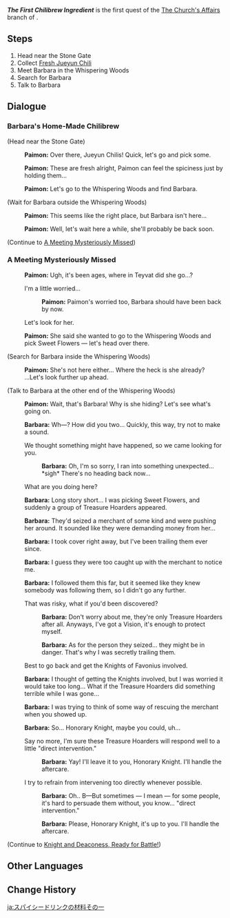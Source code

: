 {{Quest Infobox
|id            = 19004
|image         = Hangout Event The First Chilibrew Ingredient.png
|type          = Story
|group         = Hangout Event
|chapter       = Barbara
|actNum        = I
|act           = Wellspring of Healing
|startLocation = [[Stone Gate]], [[Liyue]]
|region        = Liyue
|area          = Bishui Plain
|subarea       = Stone Gate
|prev          = The Church's Affairs
|next          = Knight and Deaconess, Ready for Battle!
|characters    = Barbara; Paimon; Traveler
|voiced        = yes
}}
'''''The First Chilibrew Ingredient''''' is the first quest of the [[The Church's Affairs]] branch of {{Quest|Wellspring of Healing}}.

==Steps==
# Head near the Stone Gate
# Collect [[Fresh Jueyun Chili]]
# Meet Barbara in the Whispering Woods
# Search for Barbara
# Talk to Barbara

==Dialogue==
{{Quest Description|To make some Chilibrew, Barbara has asked you to look for some fresh Jueyun Chilis near the Stone Gate.}}
===Barbara's Home-Made Chilibrew===
{{Dialogue Start}}
;(Head near the Stone Gate)
:{{A|vo bblcop001 1900401 paimon 01.ogg}} '''Paimon:''' Over there, Jueyun Chilis! Quick, let's go and pick some.
:{{A|vo bblcop001 1900401 paimon 02.ogg}} '''Paimon:''' These are fresh alright, Paimon can feel the spiciness just by holding them...
:{{A|vo bblcop001 1900401 paimon 03.ogg}} '''Paimon:''' Let's go to the Whispering Woods and find Barbara.
;(Wait for Barbara outside the Whispering Woods)
:{{A|vo bblcop001 1900401 paimon 04.ogg}} '''Paimon:''' This seems like the right place, but Barbara isn't here...
:{{A|vo bblcop001 1900401 paimon 05.ogg}} '''Paimon:''' Well, let's wait here a while, she'll probably be back soon.
;(Continue to [[#A Meeting Mysteriously Missed|A Meeting Mysteriously Missed]])
{{Dialogue End}}

===A Meeting Mysteriously Missed===
{{Dialogue Start}}
:{{Black Screen|The Traveler and Paimon begin to wait}}
:{{A|vo bblcop001 1900401 paimon 06.ogg}} '''Paimon:''' Ugh, it's been ages, where in Teyvat did she go...?
:{{DIcon}} I'm a little worried...
::{{A|vo bblcop001 1900401 paimon 07.ogg}} '''Paimon:''' Paimon's worried too, Barbara should have been back by now.
:{{DIcon}} Let's look for her.
:{{A|vo bblcop001 1900401 paimon 08.ogg}} '''Paimon:''' She said she wanted to go to the Whispering Woods and pick Sweet Flowers &mdash; let's head over there.

;(Search for Barbara inside the Whispering Woods)
:{{A|vo bblcop001 1900404 paimon 01.ogg}} '''Paimon:''' She's not here either... Where the heck is she already? ...Let's look further up ahead.

;(Talk to Barbara at the other end of the Whispering Woods)
:{{A|vo bblcop001 1900405 paimon 01.ogg}} '''Paimon:''' Wait, that's Barbara! Why is she hiding? Let's see what's going on.
:{{A|vo bblcop001 1900402 barbara 01.ogg}} '''Barbara:''' Wh&mdash;? How did you two... Quickly, this way, try not to make a sound.
:{{DIcon}} We thought something might have happened, so we came looking for you.
::{{A|vo bblcop001 1900402 barbara 02.ogg}} '''Barbara:''' Oh, I'm so sorry, I ran into something unexpected... *sigh* There's no heading back now...
:{{DIcon}} What are you doing here?
:{{A|vo bblcop001 1900402 barbara 03.ogg}} '''Barbara:''' Long story short... I was picking Sweet Flowers, and suddenly a group of Treasure Hoarders appeared.
:{{A|vo bblcop001 1900402 barbara 04.ogg}} '''Barbara:''' They'd seized a merchant of some kind and were pushing her around. It sounded like they were demanding money from her...
:{{A|vo bblcop001 1900402 barbara 05.ogg}} '''Barbara:''' I took cover right away, but I've been trailing them ever since.
:{{A|vo bblcop001 1900402 barbara 06.ogg}} '''Barbara:''' I guess they were too caught up with the merchant to notice me.
:{{A|vo bblcop001 1900402 barbara 07.ogg}} '''Barbara:''' I followed them this far, but it seemed like they knew somebody was following them, so I didn't go any further.
:{{DIcon}} That was risky, what if you'd been discovered?
::{{A|vo bblcop001 1900402 barbara 08.ogg}} '''Barbara:''' Don't worry about me, they're only Treasure Hoarders after all. Anyways, I've got a Vision, it's enough to protect myself.
::{{A|vo bblcop001 1900402 barbara 09.ogg}} '''Barbara:''' As for the person they seized... they might be in danger. That's why I was secretly trailing them.
:{{DIcon}} Best to go back and get the Knights of Favonius involved.
:{{A|vo bblcop001 1900402 barbara 10.ogg}}<!--{{A|vo bblcop001 1900402 barbara 11.ogg}}--> '''Barbara:''' I thought of getting the Knights involved, but I was worried it would take too long... What if the Treasure Hoarders did something terrible while I was gone...
:{{A|vo bblcop001 1900402 barbara 12.ogg}} '''Barbara:''' I was trying to think of some way of rescuing the merchant when you showed up.
:{{A|vo bblcop001 1900402 barbara 13.ogg}} '''Barbara:''' So... Honorary Knight, maybe you could, uh...
:{{DIcon}} Say no more, I'm sure these Treasure Hoarders will respond well to a little "direct intervention."
::{{A|vo bblcop001 1900402 barbara 14.ogg}} '''Barbara:''' Yay! I'll leave it to you, Honorary Knight. I'll handle the aftercare.
:{{DIcon}} I try to refrain from intervening too directly whenever possible.
::{{A|vo bblcop001 1900402 barbara 15.ogg}} '''Barbara:''' Oh.. B&mdash;But sometimes &mdash; I mean &mdash; for some people, it's hard to persuade them without, you know... "direct intervention."
::{{A|vo bblcop001 1900402 barbara 16.ogg}} '''Barbara:''' Please, Honorary Knight, it's up to you. I'll handle the aftercare.
;(Continue to [[Knight and Deaconess, Ready for Battle!]])
{{Dialogue End}}

==Other Languages==
{{Other Languages
|en      = The First Chilibrew Ingredient
|zhs     = 辣味饮料的原料之一
|zhs_rm  = Làwèi Yǐnliào de Yuánliào zhī Yī
|zht     = 辣味飲料的原料之一
|zht_rm  = Làwèi Yǐnliào de Yuánliào zhī Yī
|zh_tl   = One of the Ingredients of the Spicy Drink
|ja      = スパイシードリンクの材料その一
|ja_rm   = Supaishii Dorinku no Zairyou Sono Ichi
|ja_tl   = The First Spicy Drink Ingredient
|ko      = 매운 음료의 원재료・첫 번째
|ko_rm   = Mae'un Eumryo-ui Wonjaeryo - Cheot Beonjjae
|ko_tl   = Spicy Drink Raw Materials - The First
|es      = El primer ingrediente de la bebida picante
|es_tl   = The First Ingredient of the Spicy Drink
|fr      = Grog pimenté, 1er ingrédient
|fr_tl   = Spicy {{w|Grog}}, 1st Ingredient
|ru      = Главный ингредиент пряного напитка
|ru_tl   = The Main Spicy Drink Ingredient
|th      = ส่วนผสมอย่างแรกของ Chilibrew
|th_rm   = 
|th_tl   = The First Chilibrew Ingredient
|vi      = Thành phần thứ nhất của Đồ Uống Cay
|vi_tl   = 
|de      = Die erste Zutat für Chili-Gebräu
|de_tl   = The First Chilibrew Ingredient
|id      = Bahan Pertama Chilibrew
|id_tl   = The First Chilibrew Ingredient
|pt      = Primeiro Ingrediente da Bebida Picante
|pt_tl   = First Ingredient of the of the Spicy Drink
|tr      = İlk Acılı İçecek Malzemesi
|tr_tl   = 
|it      = Il primo ingrediente della Chilibirra
|it_tl   = 
}}

==Change History==
{{Change History|1.4}}

[[ja:スパイシードリンクの材料その一]]